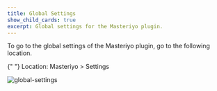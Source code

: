 ```yaml
---
title: Global Settings
show_child_cards: true
excerpt: Global settings for the Masteriyo plugin.
---
```


To go to the global settings of the Masteriyo plugin, go to the following location.

<Callout>
  {" "}  
 Location: Masteriyo > Settings
</Callout>

![global-settings](https://github.com/user-attachments/assets/5f340417-42c1-4f03-b979-25ef380e8e9e)

